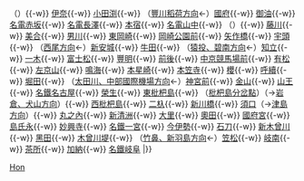 {{鐵道路線
| 模板名稱 = 名古屋本線
| 名稱 = [[File:Meitetsu logomark 2.svg|15px|名古屋鐵道|link=名古屋鐵道]] <small>[[名古屋鐵道]]</small> [[名古屋本線]]&nbsp;[[File:NP-NH.png|20px]]
| 代表色 = #d12027
| 背景顏色 = #FFFFFF
| 車站列表 = [[豐橋站|豐橋]]{{-w}} （{{link-ja|平井信號場|平井信号場}}）{{-w}} [[伊奈站|伊奈]]{{-w}} [[小田渕站|小田渕]]{{-w}} （[[Template:豐川線|豐川稻荷方向]]←）[[國府站 (愛知縣)|國府]]{{-w}} [[御油站|御油]]{{-w}} [[名電赤坂站|名電赤坂]]{{-w}} [[名電長澤站|名電長澤]]{{-w}} [[本宿站 (愛知縣)|本宿]]{{-w}} [[名電山中站|名電山中]]{{-w}} （{{link-ja|舞木信號場|舞木信号場}}）{{-w}} [[藤川站|藤川]]{{-w}} [[美合站|美合]]{{-w}} [[男川站|男川]]{{-w}} [[東岡崎站|東岡崎]]{{-w}} [[岡崎公園前站|岡崎公園前]]{{-w}} [[矢作橋站|矢作橋]]{{-w}} [[宇頭站|宇頭]]{{-w}} （[[Template:西尾線|西尾方向]]←）[[新安城站|新安城]]{{-w}} [[牛田站 (愛知縣)|牛田]]{{-w}} （[[Template:三河線|猿投、碧南方向]]←）[[知立站|知立]]{{-w}} [[一木站|一木]]{{-w}} [[富士松站|富士松]]{{-w}} [[豐明站|豐明]]{{-w}} [[前後站|前後]]{{-w}} [[中京競馬場前站|中京競馬場前]]{{-w}} [[有松站|有松]]{{-w}} [[左京山站|左京山]]{{-w}} [[鳴海站|鳴海]]{{-w}} [[本星崎站|本星崎]]{{-w}} [[本笠寺站|本笠寺]]{{-w}} [[櫻站 (愛知縣)|櫻]]{{-w}} [[呼續站|呼續]]{{-w}} [[堀田站 (名鐵)|堀田]]{{-w}} （[[Template:常滑線·機場線·築港線|太田川、中部國際機場方向]]←）[[神宮前站|神宮前]]{{-w}} [[金山站 (愛知縣)|金山]]{{-w}} [[山王站 (愛知縣)|山王]]{{-w}} [[名鐵名古屋站|名鐵名古屋]]{{-w}} [[榮生站|榮生]]{{-w}} [[東枇杷島站|東枇杷島]]{{-w}} （[[枇杷島分岔點]]）（→[[Template:犬山線|岩倉、犬山方向]]）{{-w}} [[西枇杷島站|西枇杷島]]{{-w}} [[二杁站|二杁]]{{-w}} [[新川橋站|新川橋]]{{-w}} [[須口站|須口]]（→[[Template:津島線·尾西線|津島方向]]）{{-w}} [[丸之內站 (清須市)|丸之內]]{{-w}} [[新清洲站|新清洲]]{{-w}} [[大里站 (日本)|大里]]{{-w}} [[奧田站|奧田]]{{-w}} [[國府宮站|國府宮]]{{-w}} [[島氏永站|島氏永]]{{-w}} [[妙興寺站|妙興寺]]{{-w}} [[名鐵一宮站|名鐵一宮]]{{-w}} [[今伊勢站|今伊勢]]{{-w}} [[石刀站|石刀]]{{-w}} [[新木曾川站|新木曾川]]{{-w}} [[黑田站 (愛知縣)|黑田]]{{-w}} [[木曾川堤站|木曾川堤]]{{-w}} （[[Template:竹鼻線·羽島線|竹鼻、新羽島方向]]←）[[笠松站|笠松]]{{-w}} [[岐南站|岐南]]{{-w}} [[茶所站|茶所]]{{-w}} [[加納站 (岐阜縣)|加納]]{{-w}} [[名鐵岐阜站|名鐵岐阜]]
|}}<noinclude>
[[Category:名古屋鐵道路線模板|Hon]]
</noinclude>